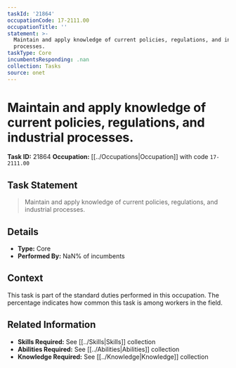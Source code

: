 ```yaml
---
taskId: '21864'
occupationCode: 17-2111.00
occupationTitle: ''
statement: >-
  Maintain and apply knowledge of current policies, regulations, and industrial
  processes.
taskType: Core
incumbentsResponding: .nan
collection: Tasks
source: onet
---
```

# Maintain and apply knowledge of current policies, regulations, and industrial processes.

**Task ID:** 21864
**Occupation:** [[../Occupations|Occupation]] with code `17-2111.00`

## Task Statement

> Maintain and apply knowledge of current policies, regulations, and industrial processes.

## Details

- **Type:** Core
- **Performed By:** NaN% of incumbents

## Context

This task is part of the standard duties performed in this occupation. The percentage indicates how common this task is among workers in the field.

## Related Information

- **Skills Required:** See [[../Skills|Skills]] collection
- **Abilities Required:** See [[../Abilities|Abilities]] collection
- **Knowledge Required:** See [[../Knowledge|Knowledge]] collection
